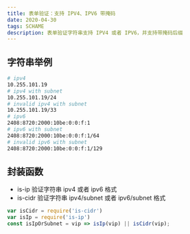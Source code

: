```yaml
---
title: 表单验证：支持 IPV4、IPV6 带掩码
date: 2020-04-30
tags: SCHAME
description: 表单验证字符串支持 IPV4 或者 IPV6，并支持带掩码后缀
---
```


## 字符串举例

```bash
# ipv4
10.255.101.19
# ipv4 with subnet
10.255.101.19/24
# invalid ipv4 with subnet
10.255.101.19/33
# ipv6
2408:8720:2000:10be:0:0:f:1
# ipv6 with subnet
2408:8720:2000:10be:0:0:f:1/64
# invalid ipv6 with subnet
2408:8720:2000:10be:0:0:f:1/129
```

## 封装函数

- is-ip 验证字符串 ipv4 或者 ipv6 格式
- is-cidr 验证字符串 ipv4/subnet 或者 ipv6/subnet 格式

```js
var isCidr = require('is-cidr')
var isIp = require('is-ip')
const isIpOrSubnet = vip => isIp(vip) || isCidr(vip);
```
